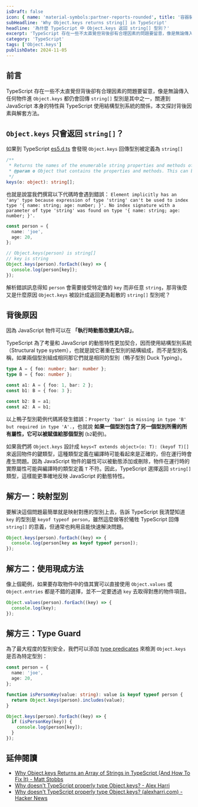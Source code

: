 ```yaml
---
isDraft: false
icon: { name: 'material-symbols:partner-reports-rounded', title: '容器裝載驚嘆號符號' }
subHeadline: 'Why Object.keys returns string[] in TypeScript'
headline: '為什麼 TypeScript 中 Object.keys 返回 string[] 型別？'
excerpt: 'TypeScript 存在一些不太直覺但背後卻有合理因素的問題要留意，像是無論傳入任何物件進 `Object.keys` 都仍會回傳 `string[]` 型別是其中之一，本文探討背後因素與提供不同方向的解套方法供不同情境使用。'
category: 'TypeScript'
tags: ['Object.keys']
publishDate: 2024-11-05
---
```


## 前言

TypeScript 存在一些不太直覺但背後卻有合理因素的問題要留意，像是無論傳入任何物件進 `Object.keys` 都仍會回傳 `string[]` 型別是其中之一，關連到 JavaScript 本身的特性與 TypeScript 使用結構型別系統的關係，本文探討背後因素與解套方法。

## `Object.keys` 只會返回 `string[]`？

如果到 TypeScript [es5.d.ts](https://github.com/microsoft/TypeScript/blob/main/src/lib/es5.d.ts) 會發現 `Object.keys` 回傳型別被定義為 `string[]`

```ts
/**
 * Returns the names of the enumerable string properties and methods of an object.
 * @param o Object that contains the properties and methods. This can be an object that you created or an existing Document Object Model (DOM) object.
 */
keys(o: object): string[];
```

也就是說當我們撰寫以下代碼時會遇到錯誤： `Element implicitly has an 'any' type because expression of type 'string' can't be used to index type '{ name: string; age: number; }'.
  No index signature with a parameter of type 'string' was found on type '{ name: string; age: number; }'.`

```ts del="person[key]"
const person = {
  name: 'joe',
  age: 20,
};

// Object.keys(person) is string[]
// key is string
Object.keys(person).forEach((key) => {
  console.log(person[key]);
});
```

解析錯誤訊息得知 `person` 會需要接受特定值的 `key` 而非任意 `string`，那背後麼又是什麼原因 `Object.keys` 被設計成返回更為鬆散的 `string[]` 型別呢？

## 背後原因

因為 JavaScript 物件可以在 **「執行時動態改變其內容」**。

TypeScript 為了考量和 JavaScript 的動態特性更加契合，因而使用結構型別系統（Structural type system），也就是說它著重在型別的結構組成，而不是型別名稱，如果兩個型別組成相同那它們就是相同的型別（鴨子型別 Duck Typing）。

```ts del="a2"
type A = { foo: number; bar: number };
type B = { foo: number };

const a1: A = { foo: 1, bar: 2 };
const b1: B = { foo: 3 };

const b2: B = a1;
const a2: A = b1;
```

以上鴨子型別範例代碼將發生錯誤：`Property 'bar' is missing in type 'B' but required in type 'A'.`，也就說 **如果一個型別包含了另一個型別所需的所有屬性，它可以被賦值給那個型別** (`b2`範例)。

如果我們將 `Object.keys` 設計成 `keys<T extends object>(o: T): (keyof T)[]` 來返回物件的鍵類型，這種類型定義在編譯時可能看起來是正確的，但在運行時會產生問題。因為 JavaScript 物件的屬性可以被動態添加或刪除，物件在運行時的實際屬性可能與編譯時的類型定義 `T` 不符。因此，TypeScript 選擇返回 `string[]` 類型，這樣能更準確地反映 JavaScript 的動態特性。

## 解方一：映射型別

要解決這個問題最簡單就是映射對應的型別上去，告訴 TypeScript 我清楚知道 `key` 的型別是 `keyof typeof person`，雖然這麼做等於犧牲 TypeScript 回傳 `string[]` 的意義，但通常也夠用且能快速解決問題。

```ts
Object.keys(person).forEach((key) => {
  console.log(person[key as keyof typeof person]);
});
```

## 解方二：使用現成方法

像上個範例，如果要存取物件中的值其實可以直接使用 `Object.values` 或 `Object.entries` 都是不錯的選擇，並不一定要透過 `key` 去取得對應的物件項目。

```ts
Object.values(person).forEach((key) => {
  console.log(key);
});
```

## 解方三：Type Guard

為了最大程度的型別安全，我們可以添加 [type predicates](https://www.typescriptlang.org/docs/handbook/2/narrowing.html#using-type-predicates) 來檢測 `Object.keys` 是否為特定型別：

```ts
const person = {
  name: 'joe',
  age: 20,
};

function isPersonKey(value: string): value is keyof typeof person {
  return Object.keys(person).includes(value);
}

Object.keys(person).forEach((key) => {
  if (isPersonKey(key)) {
    console.log(person[key]);
  }
});
```

## 延伸閱讀

- [Why Object.keys Returns an Array of Strings in TypeScript (And How To Fix It) - Matt Stobbs](https://www.mattstobbs.com/object-keys-typescript/)
- [Why doesn't TypeScript properly type Object.keys? - Alex Harri](https://alexharri.com/blog/typescript-structural-typing)
- [Why doesn't TypeScript properly type Object.keys? (alexharri.com) - Hacker News](https://news.ycombinator.com/item?id=36457557)
